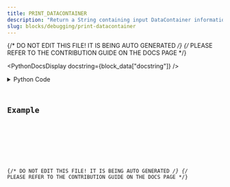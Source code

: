 ```yaml
---
title: PRINT_DATACONTAINER
description: "Return a String containing input DataContainer information."
slug: blocks/debugging/print-datacontainer
---
```


{/* DO NOT EDIT THIS FILE! IT IS BEING AUTO GENERATED */}
{/* PLEASE REFER TO THE CONTRIBUTION GUIDE ON THE DOCS PAGE */}


<PythonDocsDisplay docstring={block_data["docstring"]} />
<details>
<summary>Python Code</summary>



<Code code={pythonCode} lang="py" wrap theme="dracula" />

[Find this Flojoy Block on GitHub](https://github.com/flojoy-ai/blocks/blob/main/blocks/DEBUGGING/PRINT_DATACONTAINER/PRINT_DATACONTAINER.py)

</details>

## Example


<GetHelpWidget />


<AppDisplay app={app} blockName="PRINT_DATACONTAINER" client:visible />


<Example />

{/* DO NOT EDIT THIS FILE! IT IS BEING AUTO GENERATED */}
{/* PLEASE REFER TO THE CONTRIBUTION GUIDE ON THE DOCS PAGE */}
